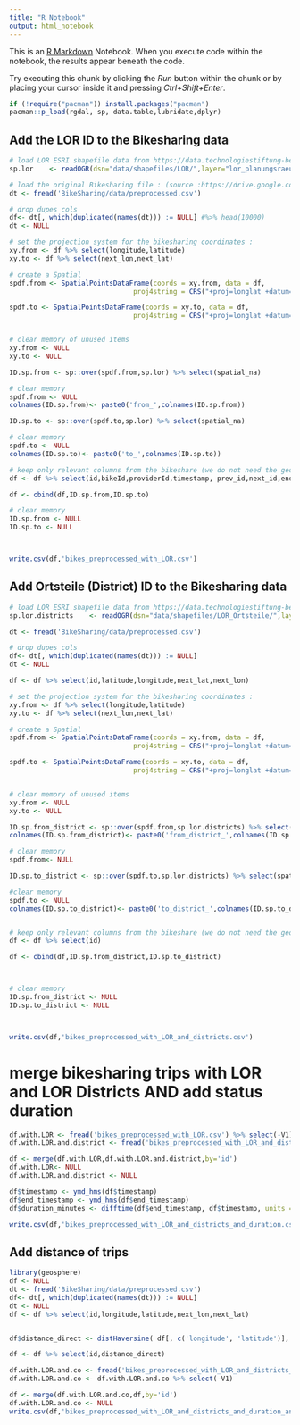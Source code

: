 ```yaml
---
title: "R Notebook"
output: html_notebook
---
```


This is an [R Markdown](http://rmarkdown.rstudio.com) Notebook. When you execute code within the notebook, the results appear beneath the code. 

Try executing this chunk by clicking the *Run* button within the chunk or by placing your cursor inside it and pressing *Ctrl+Shift+Enter*. 
```r

if (!require("pacman")) install.packages("pacman")
pacman::p_load(rgdal, sp, data.table,lubridate,dplyr)

```
## Add the LOR ID to the Bikesharing data
```r

# load LOR ESRI shapefile data from https://data.technologiestiftung-berlin.de/dataset/lor_planungsgraeume
sp.lor    <- readOGR(dsn="data/shapefiles/LOR/",layer="lor_planungsraeume",encoding = "DE")

# load the original Bikesharing file : (source :https://drive.google.com/drive/folders/1wsXVdBxhKSqpj-fouNM9RbF7NFrLHUvO)
dt <- fread('BikeSharing/data/preprocessed.csv')

# drop dupes cols
df<- dt[, which(duplicated(names(dt))) := NULL] #%>% head(10000)
dt <- NULL

# set the projection system for the bikesharing coordinates :
xy.from <- df %>% select(longitude,latitude)
xy.to <- df %>% select(next_lon,next_lat)

# create a Spatial
spdf.from <- SpatialPointsDataFrame(coords = xy.from, data = df,
                               proj4string = CRS("+proj=longlat +datum=WGS84 +no_defs +ellps=WGS84 +towgs84=0,0,0 "))

spdf.to <- SpatialPointsDataFrame(coords = xy.to, data = df,
                               proj4string = CRS("+proj=longlat +datum=WGS84 +no_defs +ellps=WGS84 +towgs84=0,0,0 "))


# clear memory of unused items
xy.from <- NULL
xy.to <- NULL

ID.sp.from <- sp::over(spdf.from,sp.lor) %>% select(spatial_na)

# clear memory
spdf.from <- NULL
colnames(ID.sp.from)<- paste0('from_',colnames(ID.sp.from))

ID.sp.to <- sp::over(spdf.to,sp.lor) %>% select(spatial_na)

# clear memory
spdf.to <- NULL
colnames(ID.sp.to)<- paste0('to_',colnames(ID.sp.to))

# keep only relevant columns from the bikeshare (we do not need the geocordinates anymore):
df <- df %>% select(id,bikeId,providerId,timestamp, prev_id,next_id,end_timestamp,mode)

df <- cbind(df,ID.sp.from,ID.sp.to)

# clear memory
ID.sp.from <- NULL
ID.sp.to <- NULL



write.csv(df,'bikes_preprocessed_with_LOR.csv')


```

## Add Ortsteile (District) ID to the Bikesharing data
```r
# load LOR ESRI shapefile data from https://data.technologiestiftung-berlin.de/dataset/ortsteile
sp.lor.districts    <- readOGR(dsn="data/shapefiles/LOR_Ortsteile/",layer="lor_ortsteile",encoding = "DE")

dt <- fread('BikeSharing/data/preprocessed.csv')

# drop dupes cols
df<- dt[, which(duplicated(names(dt))) := NULL] 
dt <- NULL

df <- df %>% select(id,latitude,longitude,next_lat,next_lon)

# set the projection system for the bikesharing coordinates :
xy.from <- df %>% select(longitude,latitude)
xy.to <- df %>% select(next_lon,next_lat)

# create a Spatial
spdf.from <- SpatialPointsDataFrame(coords = xy.from, data = df,
                               proj4string = CRS("+proj=longlat +datum=WGS84 +no_defs +ellps=WGS84 +towgs84=0,0,0 "))

spdf.to <- SpatialPointsDataFrame(coords = xy.to, data = df,
                               proj4string = CRS("+proj=longlat +datum=WGS84 +no_defs +ellps=WGS84 +towgs84=0,0,0 "))


# clear memory of unused items
xy.from <- NULL
xy.to <- NULL

ID.sp.from_district <- sp::over(spdf.from,sp.lor.districts) %>% select(spatial_na)
colnames(ID.sp.from_district)<- paste0('from_district_',colnames(ID.sp.from_district))

# clear memory
spdf.from<- NULL

ID.sp.to_district <- sp::over(spdf.to,sp.lor.districts) %>% select(spatial_na)

#clear memory
spdf.to <- NULL
colnames(ID.sp.to_district)<- paste0('to_district_',colnames(ID.sp.to_district))


# keep only relevant columns from the bikeshare (we do not need the geocordinates anymore):
df <- df %>% select(id)

df <- cbind(df,ID.sp.from_district,ID.sp.to_district)



# clear memory
ID.sp.from_district <- NULL
ID.sp.to_district <- NULL



write.csv(df,'bikes_preprocessed_with_LOR_and_districts.csv')


```
# merge bikesharing trips with LOR and LOR Districts AND add status  duration
```r
df.with.LOR <- fread('bikes_preprocessed_with_LOR.csv') %>% select(-V1)
df.with.LOR.and.district <- fread('bikes_preprocessed_with_LOR_and_districts.csv') %>% select(-V1)

df <- merge(df.with.LOR,df.with.LOR.and.district,by='id')
df.with.LOR<- NULL
df.with.LOR.and.district <- NULL

df$timestamp <- ymd_hms(df$timestamp)
df$end_timestamp <- ymd_hms(df$end_timestamp)
df$duration_minutes <- difftime(df$end_timestamp, df$timestamp, units = "mins") %>% as.numeric()

write.csv(df,'bikes_preprocessed_with_LOR_and_districts_and_duration.csv')

```

## Add distance of trips
```r
library(geosphere)
df <- NULL
dt <- fread('BikeSharing/data/preprocessed.csv')
df<- dt[, which(duplicated(names(dt))) := NULL]
dt <- NULL
df <- df %>% select(id,longitude,latitude,next_lon,next_lat)


df$distance_direct <- distHaversine( df[, c('longitude', 'latitude')], df[, c('next_lon', 'next_lat')])

df <- df %>% select(id,distance_direct)

df.with.LOR.and.co <- fread('bikes_preprocessed_with_LOR_and_districts_and_duration.csv')
df.with.LOR.and.co <- df.with.LOR.and.co %>% select(-V1)

df <- merge(df.with.LOR.and.co,df,by='id')
df.with.LOR.and.co <- NULL
write.csv(df,'bikes_preprocessed_with_LOR_and_districts_and_duration_and_distance.csv')

```

